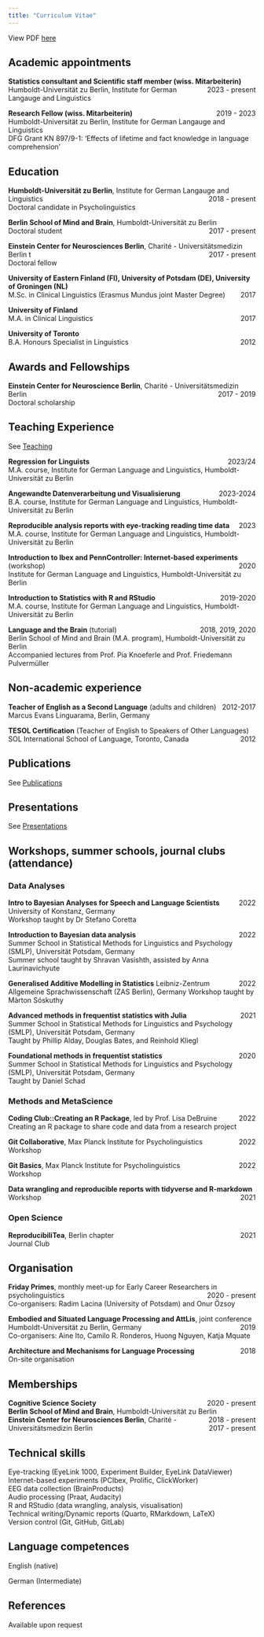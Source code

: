 ```yaml
---
title: "Curriculum Vitae"
---
```


View PDF [here](https://github.com/daniela-palleschi/cv/blob/main/cv.pdf)

## Academic appointments

**Statistics consultant and Scientific staff member (wiss. Mitarbeiterin)** [2023 - present]{style="float:right"}<br>
Humboldt-Universität zu Berlin, Institute for German Langauge and Linguistics 
<br>

**Research Fellow (wiss. Mitarbeiterin)** [2019 - 2023]{style="float:right"}  <br> 
Humboldt-Universität zu Berlin, Institute for German Langauge and Linguistics <br>
DFG Grant KN 897/9-1: ‘Effects of lifetime and fact knowledge in language comprehension’

## Education

**Humboldt-Universität zu Berlin**, Institute for German Langauge and Linguistics [2018 - present]{style="float:right"}<br> 
Doctoral candidate in Psycholinguistics

**Berlin School of Mind and Brain**, Humboldt-Universität zu Berlin [2017 - present]{style="float:right"}<br>
Doctoral student

**Einstein Center for Neurosciences Berlin**, Charité - Universitätsmedizin Berlin [ 2017 - present]{style="float:right"}t<br>
Doctoral fellow

**University of Eastern Finland (FI), University of Potsdam (DE), University of Groningen (NL)** <br>
 M.Sc. in Clinical Linguistics (Erasmus Mundus joint Master Degree) [2017]{style="float:right"}

**University of Finland** <br>
M.A. in Clinical Linguistics [2017]{style="float:right"}

**University of Toronto** <br>
B.A. Honours Specialist in Linguistics [2012]{style="float:right"}

## Awards and Fellowships

**Einstein Center for Neuroscience Berlin**, Charité - Universitätsmedizin Berlin [2017 - 2019]{style="float:right"}<br>
Doctoral scholarship

## Teaching Experience

See [Teaching](https://daniela-palleschi.github.io/pages/teaching.html)

**Regression for Linguists** [2023/24]{style="float:right"}<br>
M.A. course, Institute for German Language and Linguistics, Humboldt-Universität zu Berlin

**Angewandte Datenverarbeitung und Visualisierung** [2023-2024]{style="float:right"}<br>
B.A. course, Institute for German Language and Linguistics, Humboldt-Universität zu Berlin

**Reproducible analysis reports with eye-tracking reading time data** [2023]{style="float:right"}<br>
M.A. course, Institute for German Language and Linguistics, Humboldt-Universität zu Berlin

**Introduction to Ibex and PennController: Internet-based experiments** (workshop) [2020]{style="float:right"}<br>
Institute for German Language and Linguistics, Humboldt-Universität zu Berlin

**Introduction to Statistics with R and RStudio**[2019-2020]{style="float:right"} <br>
M.A. course, Institute for German Language and Linguistics, Humboldt-Universität zu Berlin

**Language and the Brain** (tutorial) [2018, 2019, 2020]{style="float:right"}<br>
Berlin School of Mind and Brain (M.A. program), Humboldt-Universität zu Berlin <br> 
Accompanied lectures from Prof. Pia Knoeferle and Prof. Friedemann Pulvermüller

## Non-academic experience

**Teacher of English as a Second Language** (adults and children) [2012-2017]{style="float:right"}<br>
Marcus Evans Linguarama, Berlin, Germany

**TESOL Certification** (Teacher of English to Speakers of Other Languages) [2012]{style="float:right"}<br>
SOL International School of Language, Toronto, Canada

## Publications

See [Publications](https://daniela-palleschi.github.io/pages/publications.html)

## Presentations

See [Presentations](https://daniela-palleschi.github.io/pages/presentations.html)

## Workshops, summer schools, journal clubs (attendance)

### Data Analyses

**Intro to Bayesian Analyses for Speech and Language Scientists**[2022]{style="float:right"}<br>
University of Konstanz, Germany<br>
Workshop taught by Dr Stefano Coretta

**Introduction to Bayesian data analysis**[2022]{style="float:right"}<br>
Summer School in Statistical Methods for Linguistics and Psychology (SMLP), Universität Potsdam, Germany<br>
Summer school taught by Shravan Vasishth, assisted by Anna Laurinavichyute

**Generalised Additive Modelling in Statistics**[2022]{style="float:right"} 
Leibniz-Zentrum Allgemeine Sprachwissenschaft (ZAS Berlin), Germany
Workshop taught by Màrton Sóskuthy

**Advanced methods in frequentist statistics with Julia** [2021]{style="float:right"}<br>
Summer School in Statistical Methods for Linguistics and Psychology (SMLP), Universität Potsdam, Germany<br>
Taught by Phillip Alday, Douglas Bates, and Reinhold Kliegl

**Foundational methods in frequentist statistics** [2020]{style="float:right"}<br>
Summer School in Statistical Methods for Linguistics and Psychology (SMLP), Universität Potsdam, Germany<br>
Taught by Daniel Schad

### Methods and MetaScience

**Coding Club::Creating an R Package**, led by Prof. Lisa DeBruine [2022]{style="float:right"}<br>
Creating an R package to share code and data from a research project

**Git Collaborative**, Max Planck Institute for Psycholinguistics [2022]{style="float:right"}<br>
Workshop

**Git Basics**, Max Planck Institute for Psycholinguistics [2022]{style="float:right"}<br>
Workshop

**Data wrangling and reproducible reports with tidyverse and R-markdown** [2021]{style="float:right"}<br>
Workshop

### Open Science

**ReproducibiliTea**, Berlin chapter [2021]{style="float:right"}<br>
Journal Club

## Organisation

**Friday Primes**, monthly meet-up for Early Career Researchers in psycholinguistics[2020 - present]{style="float:right"}<br>
Co-organisers: Radim Lacina (University of Potsdam) and Onur Özsoy

**Embodied and Situated Language Processing and AttLis**, joint conference [2019]{style="float:right"}<br>
Humboldt-Universität zu Berlin, Germany<br>
Co-organisers: Aine Ito, Camilo R. Ronderos, Huong Nguyen, Katja Mquate

**Architecture and Mechanisms for Language Processing** [2018]{style="float:right"}<br> 
On-site organisation

## Memberships

**Cognitive Science Society** [2020 - present]{style="float:right"}<br>
**Berlin School of Mind and Brain**, Humboldt-Universität zu Berlin [2018 - present]{style="float:right"}<br>
**Einstein Center for Neurosciences Berlin**, Charité - Universitätsmedizin Berlin [2017 - present]{style="float:right"}<br>

## Technical skills

Eye-tracking (EyeLink 1000, Experiment Builder, EyeLink DataViewer)<br>
Internet-based experiments (PCIbex, Prolific, ClickWorker)<br>
EEG data collection (BrainProducts)<br>
Audio processing (Praat, Audacity)<br>
R and RStudio (data wrangling, analysis, visualisation)<br>
Technical writing/Dynamic reports (Quarto, RMarkdown, LaTeX)<br>
Version control (Git, GitHub, GitLab)

## Language competences

English (native)

German (Intermediate)

## References

Available upon request
\vfill





